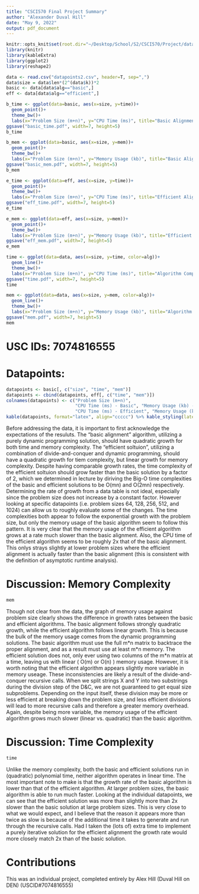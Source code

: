 ```yaml
---
title: "CSCI570 Final Project Summary"
author: "Alexander Duval Hill"
date: "May 9, 2022"
output: pdf_document
---
```

```r
knitr::opts_knit$set(root.dir="~/Desktop/School/S2/CSCI570/Project/datapoints")
library(knitr)
library(kableExtra)
library(ggplot2)
library(reshape2)
```

```r
data <- read.csv("datapoints2.csv", header=T, sep=",")
data$size = data$len*(2^(data$k))*2
basic <- data[data$alg=="basic",]
eff <- data[data$alg=="efficient",]
```

```r
b_time <- ggplot(data=basic, aes(x=size, y=time))+
  geom_point()+
  theme_bw()+
  labs(x="Problem Size (m+n)", y="CPU Time (ms)", title="Basic Alignment - Time Complexity")
ggsave("basic_time.pdf", width=7, height=5)
b_time

b_mem <- ggplot(data=basic, aes(x=size, y=mem))+
  geom_point()+
  theme_bw()+
  labs(x="Problem Size (m+n)", y="Memory Usage (kb)", title="Basic Alignment - Memory Complexity")
ggsave("basic_mem.pdf", width=7, height=5)
b_mem
```

```r
e_time <- ggplot(data=eff, aes(x=size, y=time))+
  geom_point()+
  theme_bw()+
  labs(x="Problem Size (m+n)", y="CPU Time (ms)", title="Efficient Alignment - Time Complexity")
ggsave("eff_time.pdf", width=7, height=5)
e_time

e_mem <- ggplot(data=eff, aes(x=size, y=mem))+
  geom_point()+
  theme_bw()+
  labs(x="Problem Size (m+n)", y="Memory Usage (kb)", title="Efficient Alignment - Memory Complexity")
ggsave("eff_mem.pdf", width=7, height=5)
e_mem
```

```r
time <- ggplot(data=data, aes(x=size, y=time, color=alg))+
  geom_line()+
  theme_bw()+
  labs(x="Problem Size (m+n)", y="CPU Time (ms)", title="Algorithm Comparison - Time Complexity")
ggsave("time.pdf", width=7, height=5)
time

mem <- ggplot(data=data, aes(x=size, y=mem, color=alg))+
  geom_line()+
  theme_bw()+
  labs(x="Problem Size (m+n)", y="Memory Usage (kb)", title="Algorithm Comparison - Memory Usage")
ggsave("mem.pdf", width=7, height=5)
mem
```

# USC IDs: 7074816555

# Datapoints:
```r
datapoints <- basic[, c("size", "time", "mem")]
datapoints <- cbind(datapoints, eff[, c("time", "mem")])
colnames(datapoints) <- c("Problem Size (m+n)",
                          "CPU Time (ms) - Basic", "Memory Usage (kb) - Basic",
                          "CPU Time (ms) - Efficient", "Memory Usage (kb) - Efficient")
kable(datapoints, format="latex", align="ccccc") %>% kable_styling(latex_options="scale_down") %>% kable_styling(latex_options="HOLD_position")
```

 Before addressing the data, it is important to first acknowledge the expectations of the resuluts. The "basic alignment" algorithm, utilizing a purely dynamic programming solution, should have quadratic growth for both time and memory complexity. The "efficient soltuion", utilizing a combination of divide-and-conquer and dynamic programming, should have a quadratic growth for tiem complexity, but linear growth for memory complexity. Despite having comparable growth rates, the time complexity of the efficient soltuion should grow faster than the basic solution by a factor of 2, which we determined in lecture by diriving the Big-O time complexities of the basic and efficient solutions to be O(mn) and O(2mn) respectively.
 Determining the rate of growth from a data table is not ideal, especially since the problem size does not increase by a constant factor. However looking at specific datapoints (i.e. problem sizes 64, 128, 256, 512, and 1024) can allow us to roughly evaluate some of the changes. The time complexities both appear to follow the exponential growth with the problem size, but only the memory usage of the basic algorithm seem to follow this pattern. It is very clear that the memory usage of the efficient algorithm grows at a rate much slower than the basic alignment. Also, the CPU time of the efficient algorithm seems to be roughly 2x that of the basic alignment. This onlys strays slightly at lower problem sizes where the efficient alignment is actually faster than the basic alignment (this is consistent with the definition of asymptotic runtime analysis).

# Discussion: Memory Complexity
```r
mem
```

 Though not clear from the data, the graph of memory usage against problem size clearly shows the difference in growth rates between the basic and efficient algorithms. The basic alignment follows strongly quadratic growth, while the efficient algorithm follows linear growth. This is because the bulk of the memory usage comes from the dynamic programming solutions. The basic algorithm must use the full m\*n matrix to backtrace the proper alignment, and as a result must use at least m\*n memory. The efficient solution does not, only ever using two columns of the m\*n matrix at a time, leaving us with  linear ( O(m) or O(n) ) memory usage. However, it is worth noting that the efficient algorithm appears slightly more variable in memory useage. These inconsistencies are likely a result of the divide-and-conquer recursive calls. When we split strings X and Y into two substrings during the division step of the D&C, we are not guaranteed to get equal size subproblems. Depending on the input itself, these division may be more or less efficient at breaking down the problem size, and less efficient divisions will lead to more recursive calls and therefore a greater memory overhead. Again, despite being more variable, the memory usage of the efficient algorithm grows much slower (linear vs. quadratic) than the basic algorithm.

# Discussion: Time Complexity
```r
time
```

 Unlike the memory complexity, both the basic and efficient solutions run in (quadratic) polynomial time, neither algorithm operates in linear time. The most important note to make is that the growth rate of the basic algorithm is lower than that of the efficient algorithm. At larger problem sizes, the basic algorithm is able to run much faster. Looking at the individual datapoints, we can see that the efficient solution was more than slightly more than 2x slower than the basic solution at large problem sizes. This is very close to what we would expect, and I believe that the reason it appears more than twice as slow is because of the additional time it takes to generate and run through the recursive calls. Had I taken the (lots of) extra time to implement a purely iterative solution for the efficient alignment the growth rate would more closely match 2x than of the basic solution.

# Contributions
This was an individual project, completed entirely by Alex Hill (Duval Hill on DEN) (USCID#7074816555)